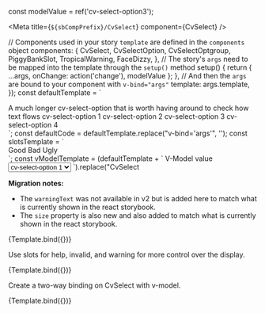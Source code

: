 const modelValue = ref('cv-select-option3');

<Meta title={`${sbCompPrefix}/CvSelect`} component={CvSelect} />

  // Components used in your story `template` are defined in the `components` object
  components: {
    CvSelect,
    CvSelectOption,
    CvSelectOptgroup,
    PiggyBankSlot,
    TropicalWarning,
    FaceDizzy,
  },
  // The story's `args` need to be mapped into the template through the `setup()` method
  setup() {
    return {
      ...args,
      onChange: action('change'),
      modelValue
    };
  },
  // And then the `args` are bound to your component with `v-bind="args"`
  template: args.template,
});
const defaultTemplate = `
<div class="carbon-theme--white">
  <cv-select
      @change="onChange"
      :label="label"
      :size="size"
      :inline="inline"
      :invalidMessage="invalidMessage"
      :warningMessage="warningMessage"
      :helperText="helperText"
      :hideLabel="hideLabel"
      :light="light"
      :disabled="disabled"
      >
      <cv-select-option disabled selected hidden value="placeholder-item">Choose an option</cv-select-option>
      <cv-select-option value="so-long">A much longer cv-select-option that is worth having around to check how text flows</cv-select-option>
      <cv-select-optgroup label="Category 1">
        <cv-select-option value="cv-select-option1">cv-select-option 1</cv-select-option>
        <cv-select-option value="cv-select-option2">cv-select-option 2</cv-select-option>
      </cv-select-optgroup>
      <cv-select-optgroup label="Category 2">
        <cv-select-option value="cv-select-option3">cv-select-option 3</cv-select-option>
        <cv-select-option value="cv-select-option4">cv-select-option 4</cv-select-option>
      </cv-select-optgroup>
  </cv-select>
</div>
`;
const defaultCode = defaultTemplate.replace("v-bind='args'", '');
const slotsTemplate = `
  <div>
    <cv-select :label="label" :size="size" :light="light">
    <template v-if="slotHelperText" v-slot:helper-text><piggy-bank-slot/> {{slotHelperText}}</template>
    <template v-if="slotWarningText" v-slot:warning-message><tropical-warning/>{{slotWarningText}}</template>
    <template v-if="slotInvalidText" v-slot:invalid-message><face-dizzy/>{{slotInvalidText}}</template>
    <cv-select-option disabled="true" selected="true" hidden="true" value="placeholder-item">Choose an option</cv-select-option>
    <cv-select-option value="good">Good</cv-select-option>
    <cv-select-option value="bad">Bad</cv-select-option>
    <cv-select-option value="ugly">Ugly</cv-select-option>
    </cv-select>
  </div>
`;
const vModelTemplate =  (defaultTemplate + `
  <span>V-Model value</span>
  <select v-model="modelValue">
    <option value="cv-select-option1">cv-select-option 1</option>
    <option value="cv-select-option2">cv-select-option 2</option>
    <option value="cv-select-option3">cv-select-option 3</option>
    <option value="cv-select-option4">cv-select-option 4</option>
  </select>
`).replace("<cv-select", `<cv-select v-model="modelValue"`)
const vModelCode = defaultCode.replace("<cv-select", `<cv-select v-model="modelValue"`)

# CvSelect

**Migration notes:**

- The `warningText` was not available in v2 but is added here to match what is currently shown in the react storybook.
- The `size` property is also new and also added to match what is currently shown in the react storybook.

<Canvas>
  <Story
    name="Default"
    parameters={{
      controls: {
        exclude: [
          'default',
          'template',
          'invalid-message',
          'helper-text',
          'warning-message',
          'data',
          'change',
          'input',
          'multiple',
        ],
      },
      docs: { source: { code: defaultCode } },
    }}
    args={{
      data: {},
      template: defaultTemplate,
      label: 'Select label',
      size: 'md',
      inline: false,
      invalidMessage: '',
      warningMessage: '',
      helperText: 'Optional helper text',
      hideLabel: false,
      light: false,
      disabled: false,
    }}
    argTypes={{
      light: { table: { category: 'props' } },
      disabled: { table: { category: 'props' } },
      size: { control: 'select', default: 'md', options: ['sm', 'md', 'lg'] },
    }}
  >
    {Template.bind({})}
  </Story>
</Canvas>

Use slots for help, invalid, and warning for more control over the display.

<Canvas>
  <Story
    name="Slots"
    parameters={{
      controls: {
        exclude: [
          'default',
          'template',
          'invalid-message',
          'helper-text',
          'warning-message',
          'data',
          'change',
          'input',
          'multiple',
          'invalidMessage',
          'warningMessage',
          'helperText',
          'formItem',
          'inline',
          'hideLabel',
        ],
      },
      docs: { source: { code: slotsTemplate } },
    }}
    args={{
      data: {},
      template: slotsTemplate,
      label: 'Select label',
      size: 'md',
      light: false,
      slotHelperText: 'Slot helper text',
      slotWarningText: '',
      slotInvalidText: '',
    }}
    argTypes={{
      slotHelperText: { table: { category: 'slots' } },
      slotWarningText: { table: { category: 'slots' } },
      slotInvalidText: { table: { category: 'slots' } },
      light: { table: { category: 'props' } },
      size: { control: 'select', default: 'md', options: ['sm', 'md', 'lg'] },
    }}
  >
    {Template.bind({})}
  </Story>
</Canvas>


Create a two-way binding on CvSelect with v-model.

<Canvas>
  <Story
    name="v-model"
    parameters={{
      controls: {
        exclude: [
          'default',
          'template',
          'invalid-message',
          'helper-text',
          'warning-message',
          'data',
          'change',
          'input',
          'multiple',
        ],
      },
      docs: { source: { code: vModelCode } },
    }}
    args={{
      data: {},
      template: vModelTemplate,
      label: 'Select label',
      size: 'md',
      inline: false,
      invalidMessage: '',
      warningMessage: '',
      helperText: 'Optional helper text',
      hideLabel: false,
      light: false,
      disabled: false,
    }}
    argTypes={{
      light: { table: { category: 'props' } },
      disabled: { table: { category: 'props' } },
      size: { control: 'select', default: 'md', options: ['sm', 'md', 'lg'] },
    }}
  >
    {Template.bind({})}
  </Story>
</Canvas>
